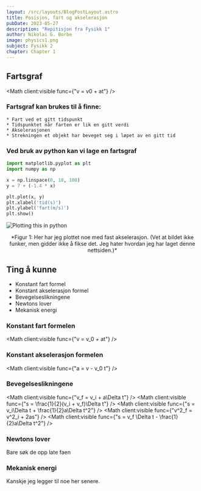 ```yaml
---
layout: /src/layouts/BlogPostLayout.astro
title: Posisjon, fart og akselerasjon
pubDate: 2023-05-27
description: "Repitisjon fra Fysikk 1"
author: Nikolai G. Borbe
image: physics1.png
subject: Fysikk 2
chapter: Chapter 1
---
```


## Fartsgraf
<Math client:visible func={"v = v0 + at"} />

### Fartsgraf kan brukes til å finne:
    * Fart ved et gitt tidspunkt
    * Tidspunktet når farten er lik en gitt verdi
    * Akselerasjonen
    * Strekningen et objekt har beveget seg i løpet av en gitt tid

### Ved bruk av python kan vi lage en fartsgraf
```python
import matplotlib.pyplot as plt
import numpy as np

x = np.linspace(0, 10, 100)
y = 7 + (-1.4 * x)

plt.plot(x, y)
plt.xlabel('tid(s)')
plt.ylabel('fart(m/s)')
plt.show()
```
![Plotting this in python]($/public/static/figure_1.png)
<center>*Figur 1: Her har jeg plottet noe med fast akselerasjon. (Vet at bildet ikke funker, men gidder ikke å fikse det. 
Jeg hater hvordan jeg har laget denne nettsiden.)*</center>

## Ting å kunne 
* Konstant fart formel
* Konstant akselerasjon formel
* Bevegelseslikningene
* Newtons lover
* Mekanisk energi

### Konstant fart formelen
<Math client:visible func={"v = v_0 + at"} />

### Konstant akselerasjon formelen
<Math client:visible func={"a = v - v_0  t"} />

### Bevegelseslikningene
<Math client:visible func={"v_f = v_i + a\\Delta t"} />
<Math client:visible func={"s = \\frac{1}{2}(v_i + v_f)\\Delta t"} />
<Math client:visible func={"s = v_i\\Delta t + \\frac{1}{2}a\\Delta t^2"} />
<Math client:visible func={"v^2_f = v^2_i + 2as"} />
<Math client:visible func={"s = v_f \\Delta t - \\frac{1}{2}a\\Delta t^2"} />

### Newtons lover
Bare søk de opp late faen

### Mekanisk energi
Kanskje jeg legger til noe her senere.

